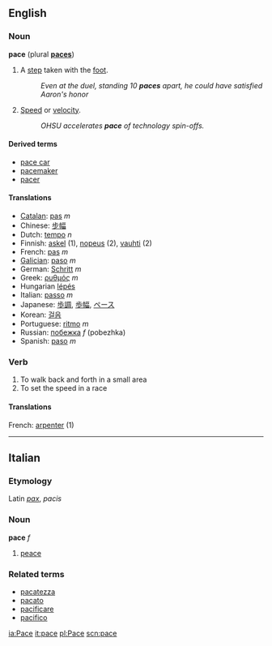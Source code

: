 ==English==
===Noun===
'''pace''' (plural '''[[paces]]''')

#A [[step]] taken with the [[foot]].
#:''Even at the duel, standing 10 '''paces''' apart, he could have satisfied Aaron's honor''
#[[Speed]] or [[velocity]].
#:''OHSU accelerates '''pace''' of technology spin-offs.''

====Derived terms====
*[[pace car]]
*[[pacemaker]]
*[[pacer]]

====Translations====
*[[Catalan]]: [[pas]] ''m''
*Chinese: [[步幅]]
*Dutch: [[tempo]] ''n''
*Finnish: [[askel]] (1), [[nopeus]] (2), [[vauhti]] (2)
*French: [[pas]] ''m''
*[[Galician]]: [[paso]] ''m''
*German: [[Schritt]] ''m''
*Greek: [[ρυθμός]] ''m''
*Hungarian [[lépés]]
*Italian: [[passo]] ''m''
*Japanese: [[歩調]], [[歩幅]], [[ペース]]
*Korean: [[걸음]]
*Portuguese: [[ritmo]] ''m''
*Russian: [[побежка]] ''f'' (pobezhka)
*Spanish: [[paso]] ''m''


===Verb===
#To walk back and forth in a small area
#To set the speed in a race
====Translations====
French: [[arpenter]] (1)
----

==Italian==
===Etymology===
Latin ''[[pax]]'', ''pacis''
===Noun===
'''pace''' ''f''

#[[peace]]

===Related terms===
*[[pacatezza]]
*[[pacato]]
*[[pacificare]]
*[[pacifico]]

[[ia:Pace]]
[[it:pace]]
[[pl:Pace]]
[[scn:pace]]